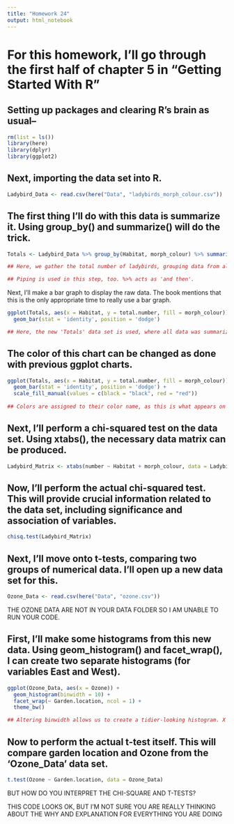 ```yaml
---
title: "Homework 24"
output: html_notebook
---
```


# For this homework, I'll go through the first half of chapter 5 in "Getting Started With R"

## Setting up packages and clearing R's brain as usual--

```r
rm(list = ls())
library(here)
library(dplyr)
library(ggplot2)
```

## Next, importing the data set into R.

```r
Ladybird_Data <- read.csv(here("Data", "ladybirds_morph_colour.csv"))
```


## The first thing I'll do with this data is summarize it. Using group_by() and summarize() will do the trick. 

```r
Totals <- Ladybird_Data %>% group_by(Habitat, morph_colour) %>% summarise(total.number = sum(number))

## Here, we gather the total number of ladybirds, grouping data from all habitats and colors. 

## Piping is used in this step, too. %>% acts as 'and then'. 
```

Next, I'll make a bar graph to display the raw data. The book mentions that this is the only appropriate time to really use a bar graph. 

```r
ggplot(Totals, aes(x = Habitat, y = total.number, fill = morph_colour)) +
  geom_bar(stat = 'identity', position = 'dodge')

## Here, the new 'Totals' data set is used, where all data was summarized together. This bar graph shows all variables, total number acting as the y axis and Habitat type as the x axis. This looks similar to previous work in ggplot, but the geom_bar() function is used instead. 'Identity' prevents R from calculating with data, and 'dodge' allows for multiple bars to be adjacent in one chart. 
```

## The color of this chart can be changed as done with previous ggplot charts. 

```r
ggplot(Totals, aes(x = Habitat, y = total.number, fill = morph_colour)) +
  geom_bar(stat = 'identity', position = 'dodge') +
  scale_fill_manual(values = c(black = "black", red = "red"))
 
## Colors are assigned to their color name, as this is what appears on the chart. This corresponds better to the data, which contains red and black in morph_colour. 
```

## Next, I'll perform a chi-squared test on the data set. Using xtabs(), the necessary data matrix can be produced. 

```r
Ladybird_Matrix <- xtabs(number ~ Habitat + morph_colour, data = Ladybird_Data)

```

## Now, I'll perform the actual chi-squared test. This will provide crucial information related to the data set, including significance and association of variables. 

```r
chisq.test(Ladybird_Matrix)
```
## Next, I'll move onto t-tests, comparing two groups of numerical data. I'll open up a new data set for this. 

```r
Ozone_Data <- read.csv(here("Data", "ozone.csv"))
```
THE OZONE DATA ARE NOT IN YOUR DATA FOLDER SO I AM UNABLE TO RUN  YOUR CODE.


## First, I'll make some histograms from this new data. Using geom_histogram() and facet_wrap(), I can create two separate histograms (for variables East and West). 

```r
ggplot(Ozone_Data, aes(x = Ozone)) + 
  geom_histogram(binwidth = 10) +
  facet_wrap(~ Garden.location, ncol = 1) + 
  theme_bw()

## Altering binwidth allows us to create a tidier-looking histogram. X will represent Ozone, and the y axis will automatically become 'count'. 
```

## Now to perform the actual t-test itself. This will compare garden location and Ozone from the 'Ozone_Data' data set. 

```r
t.test(Ozone ~ Garden.location, data = Ozone_Data)
```

BUT HOW DO YOU INTERPRET THE CHI-SQUARE AND T-TESTS?

THIS CODE LOOKS OK, BUT I'M NOT SURE YOU ARE REALLY THINKING ABOUT THE WHY AND EXPLANATION FOR EVERYTHING YOU ARE DOING

